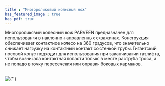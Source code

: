 ```yaml
---
title : "Многороликовый колесный нож"
has_featured_image : true
has_pdf: true
---
```


Многороликовый колесный нож PARVEEN предназначен для использования в наклонно-направленных скважинах. Конструкция обеспечивает контактное колесо на 360 градусов, что значительно снижает нагрузку на контактный контакт со стенкой трубы. Гигантский носовой конус подходит для использования при заканчивании газлифта, чтобы возникала контактная лопасти только в месте раструба троса, а не попадо в точку пересечения или оправки боковых карманов.

<br />
<Image src={image} alt={''} />